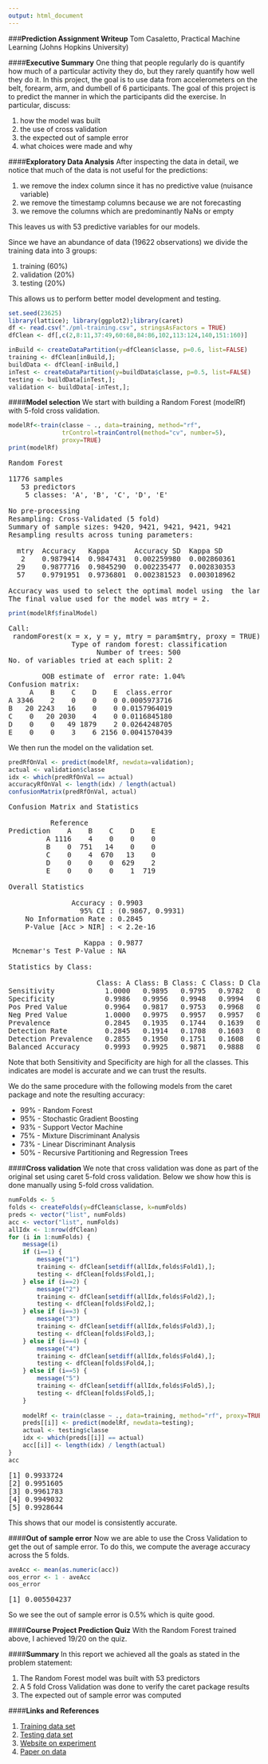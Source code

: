 ```yaml
---
output: html_document
---
```

###<b>Prediction Assignment Writeup</b>
Tom Casaletto, Practical Machine Learning (Johns Hopkins University)

####<b>Executive Summary</b>
One thing that people regularly do is quantify how much of a particular activity they do, but they rarely quantify how well they do it. In this project, the goal is to use data from accelerometers on the belt, forearm, arm, and dumbell of 6 participants.  The goal of this project is to predict the manner in which the participants did the exercise.  In particular, discuss:
<ol>
<li>how the model was built
<li>the use of cross validation
<li>the expected out of sample error
<li>what choices were made and why
</ol>

####<b>Exploratory Data Analysis</b>
After inspecting the data in detail, we notice that much of the data is not useful for the predictions:
<ol>
<li>we remove the index column since it has no predictive value (nuisance variable)
<li>we remove the timestamp columns because we are not forecasting
<li>we remove the columns which are predominantly NaNs or empty
</ol>
This leaves us with 53 predictive variables for our models.

Since we have an abundance of data (19622 observations) we divide the training data into 3 groups:
<ol>
<li>training (60%)
<li>validation (20%)
<li>testing (20%)
</ol>
This allows us to perform better model development and testing.
```r
set.seed(23625)
library(lattice); library(ggplot2);library(caret)
df <- read.csv("./pml-training.csv", stringsAsFactors = TRUE)
dfClean <- df[,c(2,8:11,37:49,60:68,84:86,102,113:124,140,151:160)]

inBuild <- createDataPartition(y=dfClean$classe, p=0.6, list=FALSE)
training <- dfClean[inBuild,];
buildData <- dfClean[-inBuild,]
inTest <- createDataPartition(y=buildData$classe, p=0.5, list=FALSE)
testing <- buildData[inTest,];
validation <- buildData[-inTest,];
```

####<b>Model selection</b>
We start with building a Random Forest (modelRf) with 5-fold cross validation.
```r
modelRf<-train(classe ~ ., data=training, method="rf",
               trControl=trainControl(method="cv", number=5),
               proxy=TRUE)
print(modelRf)
```
<pre>
Random Forest 

11776 samples
   53 predictors
    5 classes: 'A', 'B', 'C', 'D', 'E' 

No pre-processing
Resampling: Cross-Validated (5 fold) 
Summary of sample sizes: 9420, 9421, 9421, 9421, 9421 
Resampling results across tuning parameters:

  mtry  Accuracy   Kappa      Accuracy SD  Kappa SD   
   2    0.9879414  0.9847431  0.002259980  0.002860361
  29    0.9877716  0.9845290  0.002235477  0.002830353
  57    0.9791951  0.9736801  0.002381523  0.003018962

Accuracy was used to select the optimal model using  the largest value.
The final value used for the model was mtry = 2. 
</pre>
```r
print(modelRf$finalModel)
```
<pre>
Call:
 randomForest(x = x, y = y, mtry = param$mtry, proxy = TRUE) 
               Type of random forest: classification
                     Number of trees: 500
No. of variables tried at each split: 2

        OOB estimate of  error rate: 1.04%
Confusion matrix:
     A    B    C    D    E  class.error
A 3346    2    0    0    0 0.0005973716
B   20 2243   16    0    0 0.0157964019
C    0   20 2030    4    0 0.0116845180
D    0    0   49 1879    2 0.0264248705
E    0    0    3    6 2156 0.0041570439
</pre>

We then run the model on the validation set.
```r
predRfOnVal <- predict(modelRf, newdata=validation);
actual <- validation$classe
idx <- which(predRfOnVal == actual)
accuracyRfOnVal <- length(idx) / length(actual)
confusionMatrix(predRfOnVal, actual)
```
<pre>
Confusion Matrix and Statistics

          Reference
Prediction    A    B    C    D    E
         A 1116    4    0    0    0
         B    0  751   14    0    0
         C    0    4  670   13    0
         D    0    0    0  629    2
         E    0    0    0    1  719

Overall Statistics
                                          
               Accuracy : 0.9903          
                 95% CI : (0.9867, 0.9931)
    No Information Rate : 0.2845          
    P-Value [Acc > NIR] : < 2.2e-16       
                                          
                  Kappa : 0.9877          
 Mcnemar's Test P-Value : NA              

Statistics by Class:

                     Class: A Class: B Class: C Class: D Class: E
Sensitivity            1.0000   0.9895   0.9795   0.9782   0.9972
Specificity            0.9986   0.9956   0.9948   0.9994   0.9997
Pos Pred Value         0.9964   0.9817   0.9753   0.9968   0.9986
Neg Pred Value         1.0000   0.9975   0.9957   0.9957   0.9994
Prevalence             0.2845   0.1935   0.1744   0.1639   0.1838
Detection Rate         0.2845   0.1914   0.1708   0.1603   0.1833
Detection Prevalence   0.2855   0.1950   0.1751   0.1608   0.1835
Balanced Accuracy      0.9993   0.9925   0.9871   0.9888   0.9985
</pre>

Note that both Sensitivity and Specificity are high for all the classes.  This indicates are model is accurate and we can trust the results.

We do the same procedure with the following models from the caret package and note the resulting accuracy:
<ul>
<li>99% - Random Forest
<li>95% - Stochastic Gradient Boosting
<li>93% - Support Vector Machine
<li>75% - Mixture Discriminant Analysis
<li>73% - Linear Discriminant Analysis
<li>50% - Recursive Partitioning and Regression Trees
</ul>


####<b>Cross validation</b>
We note that cross validation was done as part of the original set using caret 5-fold cross validation.  Below we show how this is done manually using 5-fold cross validation.
```r
numFolds <- 5
folds <- createFolds(y=dfClean$classe, k=numFolds)
preds <- vector("list", numFolds)
acc <- vector("list", numFolds)
allIdx <- 1:nrow(dfClean)
for (i in 1:numFolds) {
    message(i)
    if (i==1) {
        message("1")
        training <- dfClean[setdiff(allIdx,folds$Fold1),];
        testing <- dfClean[folds$Fold1,];
    } else if (i==2) {
        message("2")
        training <- dfClean[setdiff(allIdx,folds$Fold2),];
        testing <- dfClean[folds$Fold2,];
    } else if (i==3) {
        message("3")
        training <- dfClean[setdiff(allIdx,folds$Fold3),];
        testing <- dfClean[folds$Fold3,];
    } else if (i==4) {
        message("4")
        training <- dfClean[setdiff(allIdx,folds$Fold4),];
        testing <- dfClean[folds$Fold4,];
    } else if (i==5) {
        message("5")
        training <- dfClean[setdiff(allIdx,folds$Fold5),];
        testing <- dfClean[folds$Fold5,];
    }
    
    modelRf <- train(classe ~ ., data=training, method="rf", proxy=TRUE)
    preds[[i]] <- predict(modelRf, newdata=testing);
    actual <- testing$classe
    idx <- which(preds[[i]] == actual)
    acc[[i]] <- length(idx) / length(actual)
}
acc
```
<pre>
[1] 0.9933724
[2] 0.9951605
[3] 0.9961783
[4] 0.9949032
[5] 0.9928644
</pre>
This shows that our model is consistently accurate.

####<b>Out of sample error</b>
Now we are able to use the Cross Validation to get the out of sample error.  To do this, we compute the average accuracy across the 5 folds.
```r
aveAcc <- mean(as.numeric(acc))
oos_error <- 1 - aveAcc
oos_error
```
<pre>
[1] 0.005504237
</pre>
So we see the out of sample error is 0.5% which is quite good.

####<b>Course Project Prediction Quiz</b>
With the Random Forest trained above, I achieved 19/20 on the quiz.

####<b>Summary</b>
In this report we achieved all the goals as stated in the problem statement:
<ol>
<li>The Random Forest model was built with 53 predictors
<li>A 5 fold Cross Validation was done to verify the caret package results
<li>The expected out of sample error was computed
</ol>


####<b>Links and References</b>
<ol>
<li>[Training data set](https://d396qusza40orc.cloudfront.net/predmachlearn/pml-training.csv)
<li>[Testing data set](https://d396qusza40orc.cloudfront.net/predmachlearn/pml-testing.csv)  
<li>[Website on experiment](http://groupware.les.inf.puc-rio.br/har)
<li>[Paper on data](http://groupware.les.inf.puc-rio.br/public/papers/2013.Velloso.QAR-WLE.pdf)
</ol>
